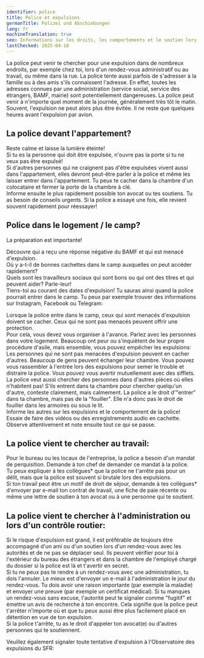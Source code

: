 ```yaml
---
identifier: police
title: Police et expulsions
germanTitle: Polizei und Abschiebungen
lang: fr
machineTranslation: true
seo: Informations sur les droits, les comportements et le soutien lors des interventions policières liées aux expulsions en Allemagne.
lastChecked: 2025-04-18
---
```


La police peut venir te chercher pour une expulsion dans de nombreux endroits, par exemple chez toi, lors d'un rendez-vous administratif ou au travail, ou même dans la rue.
La police tente aussi parfois de s'adresser à la famille ou à des amis s'ils connaissent l'adresse.
En effet, toutes les adresses connues par une administration (service social, service des étrangers, BAMF, mairie) sont potentiellement dangereuses. 
La police peut venir à n'importe quel moment de la journée, généralement très tôt le matin. Souvent, l'expulsion ne peut alors plus être évitée. 
Il ne reste que quelques heures avant l'expulsion par avion.

## La police devant l'appartement?

Reste calme et laisse la lumière éteinte! <br/>
Si tu es la personne qui doit être expulsée, n'ouvre pas la porte si tu ne veux pas être expulsé! <br/>
Si d'autres personnes qui ne craignent pas d'être expulsées vivent aussi dans l'appartement, elles devront peut-être parler à la police et même les laisser entrer dans l'appartement. Tu peux te cacher dans la chambre d'un colocataire et fermer la porte de la chambre à clé. <br/>
Informe ensuite le plus rapidement possible ton avocat ou tes soutiens. Tu as besoin de conseils urgents. Si la police a essayé une fois, elle revient souvent rapidement pour réessayer!

## Police dans le logement / le camp?

La préparation est importante!

Découvre qui a reçu une réponse négative du BAMF et qui est menacé d'expulsion. <br/>
Où y a-t-il de bonnes cachettes dans le camp auxquelles on peut accéder rapidement? <br/>
Quels sont les travailleurs sociaux qui sont bons ou qui ont des titres et qui peuvent aider? Parle-leur! <br/>
Tiens-toi au courant des dates d'expulsion! Tu sauras ainsi quand la police pourrait entrer dans le camp. Tu peux par exemple trouver des informations sur Instagram, Facebook ou Telegram: <Address identifier="deportationalarm"></Address>
Lorsque la police entre dans le camp, ceux qui sont menacés d'expulsion doivent se cacher. Ceux qui ne sont pas menacés peuvent offrir une protection. <br/>
Pour cela, vous devez vous organiser à l'avance. Parlez avec les personnes dans votre logement. Beaucoup ont peur ou s'inquiètent de leur propre procédure d'asile, mais ensemble, vous pouvez empêcher les expulsions: Les personnes qui ne sont pas menacées d'expulsion peuvent en cacher d'autres. Beaucoup de gens peuvent échanger leur chambre. Vous pouvez vous rassembler à l'entrée lors des expulsions pour semer le trouble et distraire la police. Vous pouvez vous avertir mutuellement avec des sifflets. <br/>
La police veut aussi chercher des personnes dans d'autres pièces où elles n'habitent pas! S'ils entrent dans ta chambre pour chercher quelqu'un d'autre, conteste clairement, mais calmement. La police a le droit d'"entrer" dans ta chambre, mais pas de la "fouiller". Elle n'a donc pas le droit de fouiller dans les armoires ou sous le lit. <br/>
Informe les autres sur les expulsions et le comportement de la police! Essaie de faire des vidéos ou des enregistrements audio en cachette. Observe attentivement et note ensuite tout ce qui se passe. <br/>

## La police vient te chercher au travail:

Pour le bureau ou les locaux de l'entreprise, la police a besoin d'un mandat de perquisition. Demande à ton chef de demander ce mandat à la police. <br/>
Tu peux expliquer à tes collègues* que la police ne t'arrête pas pour un délit, mais que la police est souvent si brutale lors des expulsions. <br/>
Si ton travail peut être un motif de droit de séjour, demande à tes collègues* d'envoyer par e-mail ton contrat de travail, une fiche de paie récente ou même une lettre de soutien à ton avocat ou à une personne qui te soutient.

## La police vient te chercher à l'administration ou lors d'un contrôle routier:

Si le risque d'expulsion est grand, il est préférable de toujours être accompagné d'un ami ou d'un soutien lors d'un rendez-vous avec les autorités et de ne pas se déplacer seul. Ils peuvent vérifier pour toi à l'extérieur du bureau des étrangers et dans la chambre de l'employé chargé du dossier si la police est là et t'avertir en secret. <br/>
Si tu ne peux pas te rendre à un rendez-vous avec une administration, tu dois l'annuler. Le mieux est d'envoyer un e-mail à l'administration le jour du rendez-vous. Tu dois avoir une raison importante (par exemple la maladie) et envoyer une preuve (par exemple un certificat médical). Si tu manques un rendez-vous sans excuse, l'autorité peut te signaler comme "fugitif" et émettre un avis de recherche à ton encontre. Cela signifie que la police peut t'arrêter n'importe où et que tu peux aussi être plus facilement placé en détention en vue de ton expulsion. <br/>
Si la police t'arrête, tu as le droit d'appeler ton avocat(e) ou d'autres personnes qui te soutiennent.

Veuillez également signaler toute tentative d'expulsion à l'Observatoire des expulsions du SFR: <Address identifier="sfr_abschiebemonitoring"></Address>
